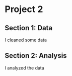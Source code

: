 # Project 2

## Section 1: Data

I cleaned some data

## Section 2: Analysis

I analyzed the data 


